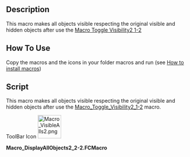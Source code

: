 <languages/>
<translate>
<!--T:11-->
{{Macro
|Name=Macro Toggle Visibility2 2-2
|translate=Macro Toggle Visibility2 2-2
|Icon=Macro_VisibleAlls2.png
|Description={{ColoredParagraph|DarkRed|Yellow|This macro must be used with '''Macro_Toggle_Visibility2_1-2'''}}<br/>This macro makes all objects visible respecting the original visible and hidden objects after use the [[Macro_Toggle_Visibility2_1-2|Macro Toggle Visibility2 1-2]]
|Author=openfablab
|Version=00.02b
|Date=2017-07-27
|FCVersion=All
|Download=[https://wiki.freecad.org/images/e/ec/Macro_VisibleAlls2.png ToolBar Icon]
|SeeAlso=[[Macro_Toggle_Visibility2_1-2|Macro Toggle Visibility2 1-2]]<br/>[[Macro_Toggle_Visibility|Macro Toggle Visibility]]
}}

==Description== <!--T:1-->
{{ColoredText|This macro must be used with '''[[Macro_Toggle_Visibility2_1-2|Macro Toggle Visibility2 1-2]]'''}}

<!--T:13-->
This macro makes all objects visible respecting the original visible and hidden objects after use the [[Macro_Toggle_Visibility2_1-2|Macro Toggle Visibility2 1-2]]

==How To Use== <!--T:2-->

<!--T:14-->
Copy the macros and the icons in your folder macros and run (see [[How to install macros|How to install macros]])

==Script== <!--T:6-->

<!--T:7-->
This macro makes all objects visible respecting the original visible and hidden objects after use the [[Macro_Toggle_Visibility2_1-2|Macro_Toggle_Visibility2_1-2]] macro.

</translate> 

ToolBar Icon [[File:Macro_VisibleAlls2.png|64px]]

'''Macro_DisplayAllObjects2_2-2.FCMacro'''

{{MacroCode|code=

import FreeCAD
#original name "Macro_VisibleAlls" pratical name "Macro_Toggle_Visibility2_2-2" "Macro_Toggle_Visibility2_1-2" associate with "Macro_Toggle_Visibility2_2-2"
__title__="Macro_DisplayAllObjects2_2-2"
__author__ = "openfablab"
__url__     = "https://freecad.org/index-fr.html"
__version__ = "00.00b"
__date__    = "27/07/2017"

try:
    for ShapeNameObj in FreeCAD.actual:   # displyed alls objects
        #print ShapeNameObj
        FreeCADGui.ActiveDocument.getObject(ShapeNameObj).Visibility = True
except Exception:
    None }}
